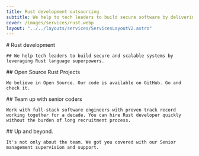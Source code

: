 ```yaml
---
title: Rust development outsourcing
subtitle: We help to tech leaders to build secure software by delivering expert level Rust development services.
cover: /images/services/rust.webp
layout: "../../layouts/services/ServicesLayoutV2.astro"
---
```


<ContentLimiter>

  <ArticleHeader cover="/images/services/rust.webp" alt="rust development">
    # Rust development

    ## We help tech leaders to build secure and scalable systems by leveraging Rust language superpowers.
  </ArticleHeader>

  <ContentBlock>
    ## Open Source Rust Projects

    We believe in Open Source. Our code is available on GitHub. Go and check it.
  </ContentBlock>

  <Projects />
</ContentLimiter>
<DarkSection>

  <ContentBlock>
    ## Team up with senior coders

    Work with full-stack software engineers with proven track record working together for a decade. You can hire Rust developer quickly without the burden of long recruitment process.
  </ContentBlock>

  <Coders />

</DarkSection>

<ContentLimiter>
  <ContentBlock>
    ## Up and beyond.

    It's not only about the team. We got you covered with our Senior management supervision and support.
  </ContentBlock>

  <Managers />
</ContentLimiter>

<HireUs />
